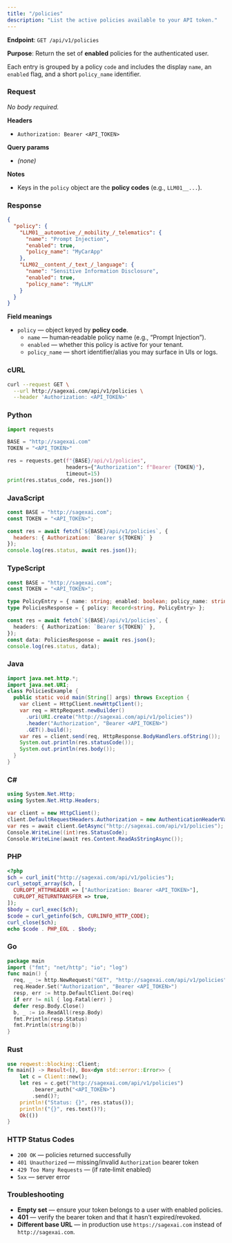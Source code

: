 ```yaml
---
title: "/policies"
description: "List the active policies available to your API token."
---
```


**Endpoint**: `GET /api/v1/policies`

**Purpose**: Return the set of **enabled** policies for the authenticated user. 

Each entry is grouped by a policy `code` and includes the display `name`, an `enabled` flag, and a short `policy_name` identifier.

### Request

_No body required._

**Headers**
- `Authorization: Bearer <API_TOKEN>`

**Query params**
- *(none)*

**Notes**
- Keys in the `policy` object are the **policy codes** (e.g., `LLM01__...`).

### Response

```json
{
  "policy": {
    "LLM01__automotive_/_mobility_/_telematics": {
      "name": "Prompt Injection",
      "enabled": true,
      "policy_name": "MyCarApp"
    },
    "LLM02__content_/_text_/_language": {
      "name": "Sensitive Information Disclosure",
      "enabled": true,
      "policy_name": "MyLLM"
    }
  }
}
```

**Field meanings**
- `policy` — object keyed by **policy code**.
  - `name` — human‑readable policy name (e.g., “Prompt Injection”).
  - `enabled` — whether this policy is active for your tenant.
  - `policy_name` — short identifier/alias you may surface in UIs or logs.

### cURL

```bash
curl --request GET \
  --url http://sagexai.com/api/v1/policies \
  --header 'Authorization: <API_TOKEN>'
```

### Python

```python
import requests

BASE = "http://sagexai.com"
TOKEN = "<API_TOKEN>"

res = requests.get(f"{BASE}/api/v1/policies",
                   headers={"Authorization": f"Bearer {TOKEN}"},
                   timeout=15)
print(res.status_code, res.json())
```

### JavaScript

```js
const BASE = "http://sagexai.com";
const TOKEN = "<API_TOKEN>";

const res = await fetch(`${BASE}/api/v1/policies`, {
  headers: { Authorization: `Bearer ${TOKEN}` }
});
console.log(res.status, await res.json());
```

### TypeScript

```ts
const BASE = "http://sagexai.com";
const TOKEN = "<API_TOKEN>";

type PolicyEntry = { name: string; enabled: boolean; policy_name: string };
type PoliciesResponse = { policy: Record<string, PolicyEntry> };

const res = await fetch(`${BASE}/api/v1/policies`, {
  headers: { Authorization: `Bearer ${TOKEN}` },
});
const data: PoliciesResponse = await res.json();
console.log(res.status, data);
```

### Java

```java
import java.net.http.*;
import java.net.URI;
class PoliciesExample {
  public static void main(String[] args) throws Exception {
    var client = HttpClient.newHttpClient();
    var req = HttpRequest.newBuilder()
      .uri(URI.create("http://sagexai.com/api/v1/policies"))
      .header("Authorization", "Bearer <API_TOKEN>")
      .GET().build();
    var res = client.send(req, HttpResponse.BodyHandlers.ofString());
    System.out.println(res.statusCode());
    System.out.println(res.body());
  }
}
```

### C#

```csharp
using System.Net.Http;
using System.Net.Http.Headers;

var client = new HttpClient();
client.DefaultRequestHeaders.Authorization = new AuthenticationHeaderValue("Bearer", "<API_TOKEN>");
var res = await client.GetAsync("http://sagexai.com/api/v1/policies");
Console.WriteLine((int)res.StatusCode);
Console.WriteLine(await res.Content.ReadAsStringAsync());
```

### PHP

```php
<?php
$ch = curl_init("http://sagexai.com/api/v1/policies");
curl_setopt_array($ch, [
  CURLOPT_HTTPHEADER => ["Authorization: Bearer <API_TOKEN>"],
  CURLOPT_RETURNTRANSFER => true,
]);
$body = curl_exec($ch);
$code = curl_getinfo($ch, CURLINFO_HTTP_CODE);
curl_close($ch);
echo $code . PHP_EOL . $body;
```

### Go

```go
package main
import ("fmt"; "net/http"; "io"; "log")
func main() {
  req, _ := http.NewRequest("GET", "http://sagexai.com/api/v1/policies", nil)
  req.Header.Set("Authorization", "Bearer <API_TOKEN>")
  resp, err := http.DefaultClient.Do(req)
  if err != nil { log.Fatal(err) }
  defer resp.Body.Close()
  b, _ := io.ReadAll(resp.Body)
  fmt.Println(resp.Status)
  fmt.Println(string(b))
}
```

### Rust

```rust
use reqwest::blocking::Client;
fn main() -> Result<(), Box<dyn std::error::Error>> {
    let c = Client::new();
    let res = c.get("http://sagexai.com/api/v1/policies")
        .bearer_auth("<API_TOKEN>")
        .send()?;
    println!("Status: {}", res.status());
    println!("{}", res.text()?);
    Ok(())
}
```

### HTTP Status Codes

- `200 OK` — policies returned successfully
- `401 Unauthorized` — missing/invalid `Authorization` bearer token
- `429 Too Many Requests` — (if rate‑limit enabled)
- `5xx` — server error

### Troubleshooting

- **Empty set** — ensure your token belongs to a user with enabled policies.
- **401** — verify the bearer token and that it hasn’t expired/revoked.
- **Different base URL** — in production use `https://sagexai.com` instead of `http://sagexai.com`.
